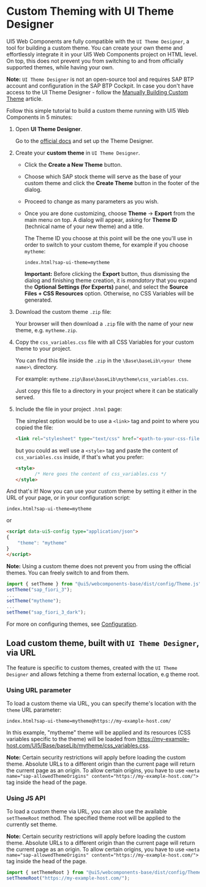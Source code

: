 
<Meta title="Docs/Customizing/Theme" />

# Custom Theming with UI Theme Designer

UI5 Web Components are fully compatible with the `UI Theme Designer`, a tool for building a custom theme. You can create your own theme and effortlessly integrate it in your UI5 Web Components project on HTML level. On top, this does not prevent you from switching to and from officially supported themes, while having your own.

<b>Note:</b> `UI Theme Designer` is not an open-source tool and requires SAP BTP account and configuration in the SAP BTP Cockpit. In case you don't have access to the UI Theme Designer - follow the [Manually Building Custom Theme](./?path=/docs/docs-customizing-theme_part2--docs) article.

Follow this simple tutorial to build a custom theme running with UI5 Web Components in 5 minutes:

1. Open **UI Theme Designer**.

   Go to the [official docs](https://help.sap.com/viewer/09f6818d8e064537973102d6289e2aca/Cloud/en-US/935325fb130d41449362181fb6020dd0.html) and set up the Theme Designer.

2. Create your **custom theme** in `UI Theme Designer`.

    - Click the **Create a New Theme** button.

    - Choose which SAP stock theme will serve as the base of your custom theme and click the **Create Theme** button in the footer of the dialog.

    - Proceed to change as many parameters as you wish.

    - Once you are done customizing, choose **Theme** -> **Export** from the main menu on top. A dialog will appear,
      asking for **Theme ID** (technical name of your new theme) and a title.

      The Theme ID you choose at this point will be the one you'll use in order to switch to your custom theme, for example if you choose `mytheme`:

      `index.html?sap-ui-theme=mytheme`

      **Important:** Before clicking the **Export** button, thus dismissing the dialog and finishing theme creation,
      it is *mandatory* that you expand the **Optional Settings (for Experts)** panel, and select the **Source Files + CSS Resources** option.
      Otherwise, no CSS Variables will be generated.

3. Download the custom theme `.zip` file:

   Your browser will then download a `.zip` file with the name of your new theme, e.g. `mytheme.zip`.

4. Copy the `css_variables.css` file with all CSS Variables for your custom theme to your project.

   You can find this file inside the `.zip` in the `\Base\baseLib\<your theme name>\` directory.

   For example: `mytheme.zip\Base\baseLib\mytheme\css_variables.css`.

   Just copy this file to a directory in your project where it can be statically served.

5. Include the file in your project `.html` page:

   The simplest option would be to use a `<link>` tag and point to where you copied the file:

   ```html
   <link rel="stylesheet" type="text/css" href="<path-to-your-css-file>/css_variables.css">
   ```

   but you could as well use a `<style>` tag and paste the content of `css_variables.css` inside,
   if that's what you prefer:

   ```html
   <style>
          /* Here goes the content of css_variables.css */
   </style>
   ```

And that's it! Now you can use your custom theme by setting it either in the URL of your page,
or in your configuration script:

`index.html?sap-ui-theme=mytheme`

or

```html
<script data-ui5-config type="application/json">
{
	"theme": "mytheme"
}
</script>
```

**Note:** Using a custom theme does not prevent you from using the official themes. You can freely switch to and from them.

```js
import { setTheme } from "@ui5/webcomponents-base/dist/config/Theme.js";
setTheme("sap_fiori_3");
...
setTheme("mytheme");
...
setTheme("sap_fiori_3_dark");
```

For more on configuring themes, see [Configuration](./?path=/docs/docs-advanced-configuration--docs).

## Load custom theme, built with `UI Theme Designer`, via URL
The feature is specific to custom themes, created with the `UI Theme Designer` and allows fetching a theme from external location, e.g theme root.

### Using URL parameter
To load a custom theme via URL, you can specify theme's location with the `theme` URL parameter:

```
index.html?sap-ui-theme=mytheme@https://my-example-host.com/
```

In this example, "mytheme" theme will be applied and its resources (CSS variables specific to the theme) will be loaded from https://my-example-host.com/UI5/Base/baseLib/mytheme/css_variables.css.

**Note:** Certain security restrictions will apply before loading the custom theme. Absolute URLs to a different origin than the current page will return the current page as an origin. To allow certain origins, you have to use `<meta name="sap-allowedThemeOrigins" content="https://my-example-host.com/">` tag inside the head of the page.

### Using JS API

To load a custom theme via URL, you can also use the available `setThemeRoot` method. The specified theme root will be applied to the currently set theme.

**Note:** Certain security restrictions will apply before loading the custom theme. Absolute URLs to a different origin than the current page will return the current page as an origin. To allow certain origins, you have to use `<meta name="sap-allowedThemeOrigins" content="https://my-example-host.com/">` tag inside the head of the page.

```js
import { setThemeRoot } from "@ui5/webcomponents-base/dist/config/ThemeRoot.js";
setThemeRoot("https://my-example-host.com/");
```

<Footer />